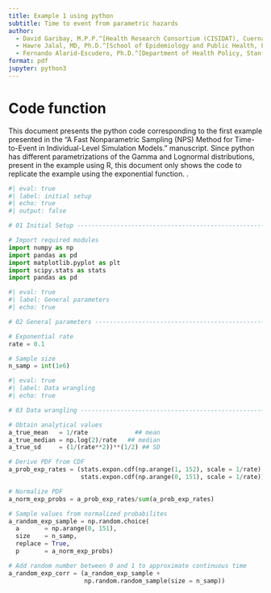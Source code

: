 ```yaml
---
title: Example 1 using python
subtitle: Time to event from parametric hazards
author:
  - David Garibay, M.P.P.^[Health Research Consortium (CISIDAT), Cuernavaca, Morelos, Mexico.]
  - Hawre Jalal, MD, Ph.D.^[School of Epidemiology and Public Health, Faculty of Medicine, University of Ottawa, Ottawa, ON, CA.]
  - Fernando Alarid-Escudero, Ph.D.^[Department of Health Policy, Stanford University School of Medicine, Stanford, CA, USA.] ^[Center for Health Policy, Freeman Spogli Institute, Stanford University, Stanford, CA, USA.]
format: pdf
jupyter: python3
---
```


# Code function
This document presents the python code corresponding to the first example 
presented in the "A Fast Nonparametric Sampling (NPS) Method for Time-to-Event 
in Individual-Level Simulation Models." manuscript. Since python has different
parametrizations of the Gamma and Lognormal distributions, present in the 
example using R, this document only shows the code to replicate the example 
using the exponential function. .



```python
#| eval: true
#| label: initial setup
#| echo: true
#| output: false

# 01 Initial Setup --------------------------------------------------------

# Import required modules
import numpy as np
import pandas as pd
import matplotlib.pyplot as plt
import scipy.stats as stats
import pandas as pd
```



```python
#| eval: true
#| label: General parameters
#| echo: true

# 02 General parameters -------------------------------------------------

# Exponential rate
rate = 0.1

# Sample size
n_samp = int(1e6)
```

```python
#| eval: true
#| label: Data wrangling
#| echo: true

# 03 Data wrangling -----------------------------------------------------

# Obtain analytical values
a_true_mean   = 1/rate             ## mean
a_true_median = np.log(2)/rate   ## median
a_true_sd     = (1/(rate**2))**(1/2) ## SD

# Derive PDF from CDF
a_prob_exp_rates = (stats.expon.cdf(np.arange(1, 152), scale = 1/rate) - 
                    stats.expon.cdf(np.arange(0, 151), scale = 1/rate))

# Normalize PDF
a_norm_exp_probs = a_prob_exp_rates/sum(a_prob_exp_rates)

# Sample values from normalized probabilites
a_random_exp_sample = np.random.choice(
  a       = np.arange(0, 151), 
  size    = n_samp, 
  replace = True, 
  p       = a_norm_exp_probs)

# Add random number between 0 and 1 to approximate continuous time
a_random_exp_corr = (a_random_exp_sample + 
                     np.random.random_sample(size = n_samp))

```

